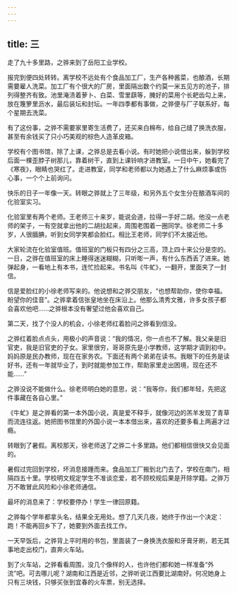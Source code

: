 ```yaml
---
---
---
```

title: 三
---



走了九十多里路，之骅来到了岳阳工业学校。

报完到便四处转转。离学校不远处有个食品加工厂，生产各种酱菜，也酿酒，长期需要雇人洗菜。加工厂有个很大的厂房，里面隔出数个约莫一米五见方的池子，排列得整齐有致。池里淹渍着萝卜、白菜、雪里蕻等，腌好的菜用个长耙齿勾上来，放在篾箩里沥水，最后装坛和封坛。一年四季都有事做，之骅便与厂子联系好，每个星期去洗菜。

有了这份事，之骅不需要家里寄生活费了，还买来白棉布，给自己缝了换洗衣服，甚至有余钱买了只小巧美观的棕色人造革皮箱。

学校有个图书馆，除了上课，之骅总是去看小说。有时她把小说借出来，躲到学校后面一棵歪脖子树那儿，靠着树干，直到上课铃响才进教室。一日中午，她看完了《寒夜》，眼睛也哭红了。走进教室，同学和老师都以为她遇上了什么麻烦事或伤心事，一个个上前询问。

快乐的日子一年像一天。转眼之骅就上了三年级，和另外五个女生分在酿酒车间的化验室实习。

化验室里有两个老师。王老师三十来岁，能说会道，拉得一手好二胡。他没一点老师的架子，一有空就拿出他的二胡拉起来，周围老围着一圈同学。徐老师二十多岁，人很腼腆，听到女同学笑都会脸红。相比王老师，同学们不太接近他。

大家轮流在化验室值班。值班室的门板只有四分之三高，顶上四十来公分是空的。一日，之骅在值班室的床上睡得迷迷糊糊，只听嘭一声，有什么东西丢了进来。她弹起身，一看地上有本书，连忙捡起来。书名叫《牛虻》，一翻开，里面夹了一封信。

信是爱脸红的小徐老师写来的。他说想和之骅交朋友，“也想帮助你，使你幸福。盼望你的佳音”。之骅拿着信张皇地坐在床沿上。他那么清秀文雅，许多女孩子都会喜欢他吧……之骅根本没有奢望过他会喜欢自己。

第二天，找了个没人的机会，小徐老师红着脸问之骅看到信没。

之骅红着脸点点头，用极小的声音说：“我的情况，你一点也不了解。我父亲是旧官吏，我是旧官吏的子女。家里很穷，哥哥原先是小学教师，这学期才调到初中。妈妈原是民办教师，现在在家务农。下面还有两个弟弟在读书。我眼下的任务是读好书，还有一年就毕业了，到时就能参加工作，帮助家里走出困境，现在还不能……”

之骅没说不能做什么。徐老师明白她的意思，说：“我等你，我们都年轻，先把这件事藏在各自心里。”

《牛虻》是之骅看的第一本外国小说，真是爱不释手，就像河边的羔羊发现了青草而流连往返。她把图书馆里的外国小说一本本借出来，喜欢的还要多看上两遍才过瘾。

转眼到了暑假。离校那天，徐老师送了之骅二十多里路。他们都相信很快又会见面的。

暑假过完回到学校，坏消息接踵而来。食品加工厂搬到北门去了，学校在南门，相隔四五十里。学校明文规定学生不准谈恋爱，若不顾校规后果是开除学籍。之骅万万不敢冒此风险和小徐老师通信。

最坏的消息来了：学校要停办！学生一律回原籍。

之骅每个学年都拿头名，结果全无用处。想了几天几夜，她终于作出一个决定：跑！不能再回乡下了，她要到外面去找工作。

一天早饭后，之骅背上平时用的书包，里面装了一身换洗衣服和牙膏牙刷，若无其事地走出校门，直奔火车站。

到了火车站，之骅看看周围，没几个像样的人，也许他们都和她一样准备“外流”吧。可去哪儿呢？湖南和江西是近邻，之骅听说江西要比湖南好。何况她身上只有三块钱，只够买张到宜春的火车票，别无选择。